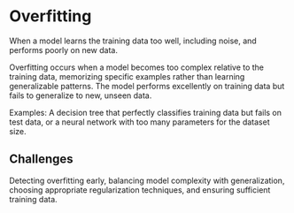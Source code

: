 # Overfitting

When a model learns the training data too well, including noise, and performs poorly on new data.

Overfitting occurs when a model becomes too complex relative to the training data, memorizing specific examples rather than learning generalizable patterns. The model performs excellently on training data but fails to generalize to new, unseen data.

Examples: A decision tree that perfectly classifies training data but fails on test data, or a neural network with too many parameters for the dataset size.

## Challenges
Detecting overfitting early, balancing model complexity with generalization, choosing appropriate regularization techniques, and ensuring sufficient training data.
